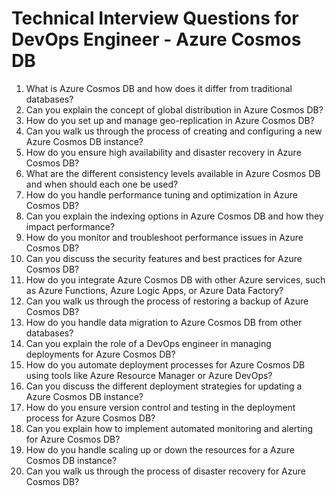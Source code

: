 

# Technical Interview Questions for DevOps Engineer - Azure Cosmos DB

1. What is Azure Cosmos DB and how does it differ from traditional databases?
2. Can you explain the concept of global distribution in Azure Cosmos DB?
3. How do you set up and manage geo-replication in Azure Cosmos DB?
4. Can you walk us through the process of creating and configuring a new Azure Cosmos DB instance?
5. How do you ensure high availability and disaster recovery in Azure Cosmos DB?
6. What are the different consistency levels available in Azure Cosmos DB and when should each one be used?
7. How do you handle performance tuning and optimization in Azure Cosmos DB?
8. Can you explain the indexing options in Azure Cosmos DB and how they impact performance?
9. How do you monitor and troubleshoot performance issues in Azure Cosmos DB?
10. Can you discuss the security features and best practices for Azure Cosmos DB?
11. How do you integrate Azure Cosmos DB with other Azure services, such as Azure Functions, Azure Logic Apps, or Azure Data Factory?
12. Can you walk us through the process of restoring a backup of Azure Cosmos DB?
13. How do you handle data migration to Azure Cosmos DB from other databases?
14. Can you explain the role of a DevOps engineer in managing deployments for Azure Cosmos DB?
15. How do you automate deployment processes for Azure Cosmos DB using tools like Azure Resource Manager or Azure DevOps?
16. Can you discuss the different deployment strategies for updating a Azure Cosmos DB instance?
17. How do you ensure version control and testing in the deployment process for Azure Cosmos DB?
18. Can you explain how to implement automated monitoring and alerting for Azure Cosmos DB?
19. How do you handle scaling up or down the resources for a Azure Cosmos DB instance?
20. Can you walk us through the process of disaster recovery for Azure Cosmos DB?